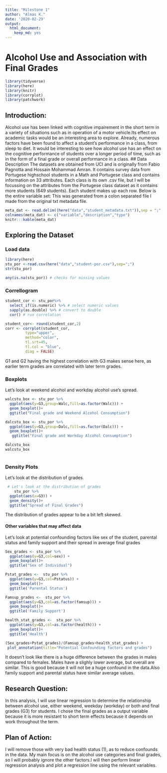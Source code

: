 ```yaml
---
title: "Milestone 1"
author: "Almas K."
date: '2020-02-29'
output:
  html_document:
    keep_md: yes
---
```


# Alcohol Use and Association with Final Grades 

```r
library(tidyverse)
library(here)
library(knitr)
library(corrplot)
library(patchwork)
```

## Introduction:

 Alcohol use has been linked with cognitive impairement in the short term in a variety of situations such as in operation of a motor vehicle.Its effect on academic tasks would be an interesting area to explore.  Already, numerous factors have been found to affect a student's performance in a class, from sleep to diet. It would be interesting to see how alcohol use has an effect on the cognitive performance of students over a longer period of time, such as in the form of a final grade or overall performance in a class. 
## Data Description
The datasets are obtained from UCI  and is originally from Fabio Pagnotta and Hossain Mohammad Amran. It contains survey data from Portugese highschool students in a Math and Portugese class and contains information on 33 attributes. Each class is its own .csv file, but I will be focussing on the attributes from the Portugese class dataset as it contains more students (649 students). Each student makes up each row. Below is the entire variable set:
This was generated from a colon separated file I made from the original txt metadata file.

```r
meta_dat <- read.delim((here("data","student_metadata.txt")),sep = ";", header=FALSE)
colnames(meta_dat) <- c("variable","description","type")
knitr:::kable(meta_dat)
```



## Exploring the Dataset

### Load data

```r
library(here)
stu_por <-read.csv(here("data","student-por.csv"),sep=";")
str(stu_por)
```

```r
any(is.na(stu_por)) # checks for missing values
```

### Correllogram
```r
student_cor <- stu_por%>%
  select_if(is.numeric) %>% # select numeric values
  sapply(as.double) %>% # convert to double
  cor() # run correlation

student_cor<- round(student_cor,2)
corr <- corrplot(student_cor, 
         type="upper", 
         method="color",
         tl.srt=45, 
         tl.col = "blue",
         diag = FALSE) 
```

G1 and G2 having the highest correlation with G3 makes sense here, as earlier term grades are correlated with later term grades.





### Boxplots
Let's look at weekend alcohol and workday alcohol use's spread.

```r

walcstu_box <- stu_por %>%
  ggplot(aes(y=G3,group=Walc,fill=as.factor(Walc))) +
  geom_boxplot()+ 
  ggtitle("Final grade and Weekend Alcohol Consumption")

dalcstu_box <- stu_por %>%
  ggplot(aes(y=G3,group=Dalc,fill=as.factor(Dalc))) +
  geom_boxplot()+
   ggtitle("Final grade and Workday Alcohol Consumption")

dalcstu_box 
walcstu_box
   
```


### Density Plots
Let's look at the distribution of grades.
```r
 # Let's look at the distribution of grades
    stu_por %>%
  ggplot(aes(x=G3)) +
  geom_density()+
  ggtitle("Spread of Final Grades")
```

The distribution of grades appear to be a bit left skewed. 

#### Other variables that may affect data
Let's look at potential confounding factors like sex of the student, parental status and family support and their spread in average final grades
```r
Sex_grades <- stu_por %>%
  ggplot(aes(y=G3,col=sex)) +
  geom_boxplot()+
  ggtitle("Sex of Individual")

Pstat_grades <-  stu_por %>%
  ggplot(aes(y=G3,col=Pstatus)) +
  geom_boxplot()+
  ggtitle('Parental Status')

Famsup_grades <-  stu_por %>%
  ggplot(aes(y=G3,col=as.factor(famsup))) +
  geom_boxplot()+
  ggtitle('Family Support')

health_stat_grades <-  stu_por %>%
  ggplot(aes(y=G3,col=as.factor(health))) +
  geom_boxplot()+
  ggtitle('Health')

(Sex_grades+Pstat_grades)/(Famsup_grades+health_stat_grades) +
 plot_annotation(title="Potential Confounding factors and grades")
```

It doesn't look like there is a huge difference between the grades in males compared to females. Males have a slighly lower average, but overall are similar. This is good because it will not be a huge confound in the data.Also family support and parental status have similar average values. 

## Research Question:

In this analysis, I will use linear regression to determine the relationship between alcohol use, either weekend, weekday (workday) or both and final grades (G3) for students. I chose the final grades as a output variable because it is more resistant to short term effects because it depends on work throughout the term. 


## Plan of Action:

I will remove those with very bad health status (1), as to reduce confounds in the data. My main focus is on the alcohol use categories and final grades, so I will probably ignore the other factors.I will then perform linear regression analysis and plot 
a regression line using the relevant variables. 


